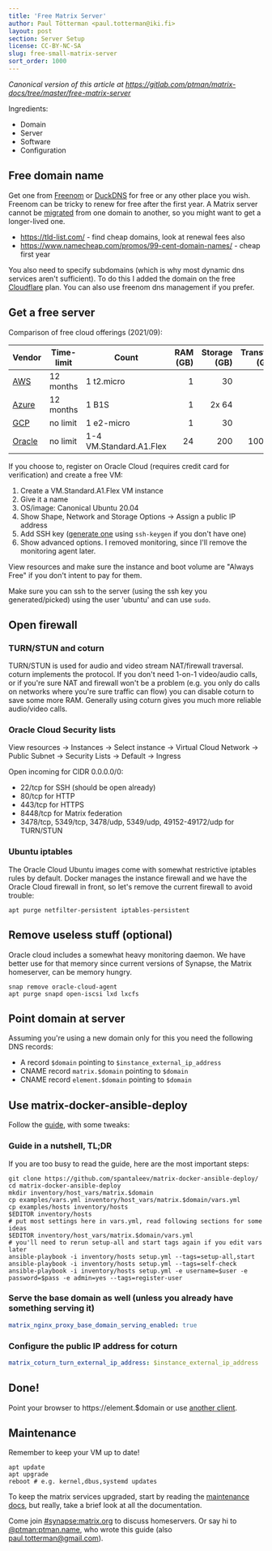 ```yaml
---
title: 'Free Matrix Server'
author: Paul Tötterman <paul.totterman@iki.fi>
layout: post
section: Server Setup
license: CC-BY-NC-SA
slug: free-small-matrix-server
sort_order: 1000
---
```


*Canonical version of this article at
<https://gitlab.com/ptman/matrix-docs/tree/master/free-matrix-server>*

Ingredients:

- Domain
- Server
- Software
- Configuration

## Free domain name

Get one from [Freenom] or [DuckDNS] for free or any other place you wish.
Freenom can be tricky to renew for free after the first year. A Matrix server
cannot be [migrated] from one domain to another, so you might want to get a
longer-lived one.

- https://tld-list.com/ - find cheap domains, look at renewal fees also
- https://www.namecheap.com/promos/99-cent-domain-names/ - cheap first year

You also need to specify subdomains (which is why most dynamic dns services
aren't sufficient). To do this I added the domain on the free [Cloudflare] plan.
You can also use freenom dns management if you prefer.

[Freenom]: https://www.freenom.com
[DuckDNS]: https://www.duckdns.org/
[Cloudflare]: https://www.cloudflare.com
[migrated]: https://github.com/matrix-org/synapse/issues/1209

## Get a free server

Comparison of free cloud offerings (2021/09):

| Vendor   | Time-limit | Count                    | RAM (GB) | Storage (GB) | Transfer (GB) |
| -------- | ---------- | ----------------------- | -------: | -----------: | ------------: |
| [AWS]    | 12 months  | 1 t2.micro              | 1        | 30           | 15            |
| [Azure]  | 12 months  | 1 B1S                   | 1        | 2x 64        | 15            |
| [GCP]    | no limit   | 1 e2-micro              | 1        | 30           | 1             |
| [Oracle] | no limit   | 1-4 VM.Standard.A1.Flex | 24       | 200          | 10000         |

[AWS]: https://aws.amazon.com/free/
[Azure]: https://azure.microsoft.com/en-us/free/
[GCP]: https://cloud.google.com/free/
[Oracle]: https://www.oracle.com/cloud/free/

If you choose to, register on Oracle Cloud (requires credit card for
verification) and create a free VM:

1. Create a VM.Standard.A1.Flex VM instance
2. Give it a name
3. OS/image: Canonical Ubuntu 20.04
4. Show Shape, Network and Storage Options -> Assign a public IP address
5. Add SSH key ([generate one][sshkey] using `ssh-keygen` if you don't have one)
6. Show advanced options. I removed monitoring, since I'll remove the monitoring
   agent later.

View resources and make sure the instance and boot volume are "Always Free" if
you don't intent to pay for them.

Make sure you can ssh to the server (using the ssh key you generated/picked)
using the user 'ubuntu' and can use `sudo`.

[sshkey]: https://docs.oracle.com/en/cloud/iaas/compute-iaas-cloud/stcsg/generating-ssh-key-pair.html

## Open firewall

### TURN/STUN and coturn

TURN/STUN is used for audio and video stream NAT/firewall traversal. coturn
implements the protocol. If you don't need 1-on-1 video/audio calls, or if
you're sure NAT and firewall won't be a problem (e.g. you only do calls on
networks where you're sure traffic can flow) you can disable coturn to save some
more RAM. Generally using coturn gives you much more reliable audio/video calls.

### Oracle Cloud Security lists

View resources -> Instances -> Select instance -> Virtual Cloud Network ->
Public Subnet -> Security Lists -> Default -> Ingress

Open incoming for CIDR 0.0.0.0/0:
- 22/tcp for SSH (should be open already)
- 80/tcp for HTTP
- 443/tcp for HTTPS
- 8448/tcp for Matrix federation
- 3478/tcp, 5349/tcp, 3478/udp, 5349/udp, 49152-49172/udp for TURN/STUN

### Ubuntu iptables

The Oracle Cloud Ubuntu images come with somewhat restrictive iptables rules by
default. Docker manages the instance firewall and we have the Oracle Cloud
firewall in front, so let's remove the current firewall to avoid trouble:

```shell
apt purge netfilter-persistent iptables-persistent
```

## Remove useless stuff (optional)

Oracle cloud includes a somewhat heavy monitoring daemon. We have better use for
that memory since current versions of Synapse, the Matrix homeserver, can be
memory hungry.

```shell
snap remove oracle-cloud-agent
apt purge snapd open-iscsi lxd lxcfs
```

## Point domain at server

Assuming you're using a new domain only for this you need the following DNS
records:

- A record `$domain` pointing to `$instance_external_ip_address`
- CNAME record `matrix.$domain` pointing to `$domain`
- CNAME record `element.$domain` pointing to `$domain`


## Use matrix-docker-ansible-deploy

Follow the [guide], with some tweaks:

[guide]: https://github.com/spantaleev/matrix-docker-ansible-deploy/blob/master/docs/README.md

### Guide in a nutshell, TL;DR

If you are too busy to read the guide, here are the most important steps:

```shell
git clone https://github.com/spantaleev/matrix-docker-ansible-deploy/
cd matrix-docker-ansible-deploy
mkdir inventory/host_vars/matrix.$domain
cp examples/vars.yml inventory/host_vars/matrix.$domain/vars.yml
cp examples/hosts inventory/hosts
$EDITOR inventory/hosts
# put most settings here in vars.yml, read following sections for some ideas
$EDITOR inventory/host_vars/matrix.$domain/vars.yml
# you'll need to rerun setup-all and start tags again if you edit vars later
ansible-playbook -i inventory/hosts setup.yml --tags=setup-all,start
ansible-playbook -i inventory/hosts setup.yml --tags=self-check
ansible-playbook -i inventory/hosts setup.yml -e username=$user -e password=$pass -e admin=yes --tags=register-user
```

### Serve the base domain as well (unless you already have something serving it)

```yaml
matrix_nginx_proxy_base_domain_serving_enabled: true
```

### Configure the public IP address for coturn

```yaml
matrix_coturn_turn_external_ip_address: $instance_external_ip_address
```

## Done!

Point your browser to https://element.$domain or use [another
client](https://matrix.org/clients).

## Maintenance

Remember to keep your VM up to date!

```shell
apt update
apt upgrade
reboot # e.g. kernel,dbus,systemd updates
```

To keep the matrix services upgraded, start by reading the [maintenance docs],
but really, take a brief look at all the documentation.

[maintenance docs]: https://github.com/spantaleev/matrix-docker-ansible-deploy/blob/master/docs/maintenance-upgrading-services.md

Come join [#synapse:matrix.org](https://matrix.to/#/#synapse:matrix.org) to
discuss homeservers. Or say hi to
[@ptman:ptman.name](https://matrix.to/#/@ptman:ptman.name), who wrote this
guide (also <a
href="mailto:paul.totterman@gmail.com">paul.totterman@gmail.com</a>).
